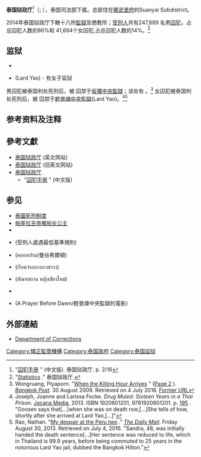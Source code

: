 '''泰国狱政厅'''<ref>"[http://www.correct.go.th/eng/correcteng/prisoner_handbook/Chinese.pdf 囚犯手册] {{Wayback|url=http://www.correct.go.th/eng/correcteng/prisoner_handbook/Chinese.pdf |date=20160704095043 }}" (中文版). 泰国狱政厅. p. 2/16</ref>（{{lang-th|กรมราชทัณฑ์ กระทรวงยุติธรรม}}; {{lang-en|Department of Corrections}}），泰国司法部下属{{Link-ja|矯正機構|矯正施設}}。总部住在[[暖武里府|暖武里府]]的{{link-en|Mueang Nonthaburi District|Mueang Nonthaburi District}}Suanyai Subdistrict。

2014年泰国狱政厅下轄十八所[[監獄|監獄]]及懲教所；[[受刑人|受刑人]]共有247,889<!--二十四万七千八百八十九-->名男[[囚犯|囚犯]]，占总囚犯人数的86%和<!--四万一千六百九十四-->41,694个女囚犯,占总囚犯人数的14%。<ref>"[http://www.correct.go.th/eng/correcteng/?page_id=137 Statistics] {{webarchive|url=https://web.archive.org/web/20170903063302/http://www.correct.go.th/eng/correcteng/?page_id=137 |date=2017-09-03 }}." 泰国狱政厅.</ref>

==监狱==
*{{link-th|坂壙中央監獄|เรือนจำกลางบางขวาง}}
*{{le|躻普煉中央監獄|Klong Prem Central Prison}} (Lard Yao) - 有女子监狱

男囚犯被泰国判处死刑后，被 囚禁于[[坂壙中央監獄|坂壙中央監獄]]；该处有{{link-en|行刑室|execution chamber|行刑室}}<!--execution chamber-->。<ref name=Wongruang>Wongruang, Piyaporn. "[http://website2556.moj.go.th/th/justice/home2-details-news.php?id=9176 When the Killing Hour Arrives] {{webarchive|url=https://web.archive.org/web/20160704092157/http://website2556.moj.go.th/th/justice/home2-details-news.php?id=9176 |date=2016-07-04 }}" ([http://website2556.moj.go.th/th/justice/home2-details-news.php?id=9178 Page 2] {{webarchive|url=https://web.archive.org/web/20160818080842/http://website2556.moj.go.th/th/justice/home2-details-news.php?id=9178 |date=2016-08-18 }}). ''[[Bangkok_Post|Bangkok Post]]''. 30 August 2009. Retrieved on 4 July 2016. [http://www.bangkokpost.com/print/22939/when-the-killing-hour-arrives Former URL]{{deadlink|date=July 2016 }}</ref> 女囚犯被泰国判处死刑后，被 囚禁于[[躻普煉中央監獄|躻普煉中央監獄]](Lard Yao)。<ref>Joseph, Joanne and Larissa Focke. ''Drug Muled: Sixteen Years in a Thai Prison''. [[Jacana_Media|Jacana Media]], 2013. ISBN 1920601201, 9781920601201. p. [https://books.google.nl/books?id=wAzuOWB6DjEC&pg=PA195&lpg=PA195 195] {{Wayback|url=https://books.google.nl/books?id=wAzuOWB6DjEC&pg=PA195&lpg=PA195 |date=20160818131632 }}. "Goosen says that[...]when she was on death row,[...]She tells of how, shortly after she arrived at Lard Yao,[...]"</ref><ref>Rao, Nathan. "[http://www.dailymail.co.uk/femail/article-2525133/I-spent-16-Christmases-Thai-jail-I-used-drugs-mule-South-African-mother-Vanessa-Goosen-written-book-ordeal.html My despair at the Peru two] {{Wayback|url=http://www.dailymail.co.uk/femail/article-2525133/I-spent-16-Christmases-Thai-jail-I-used-drugs-mule-South-African-mother-Vanessa-Goosen-written-book-ordeal.html |date=20160918052810 }}." ''[[The_Daily_Mail|The Daily Mail]]''. Friday August 30, 2013. Retrieved on July 4, 2016. "Sandra, 48, was initially handed the death sentence[...]Her sentence was reduced to life, which in Thailand is 99.9 years, before being commuted to 25 years in the notorious Lard Yao jail, dubbed the Bangkok Hilton."</ref>

==参考资料及注释==
{{reflist|2}}

==參考文獻==
* [https://web.archive.org/web/20160627184735/http://www.correct.go.th/eng/correcteng/ 泰国狱政厅] {{en icon}} (英文网站)
* [http://www.correct.go.th/eng/ 泰国狱政厅] {{en icon}} (旧英文网站)
* [http://www.correct.go.th/ 泰国狱政厅] {{Wayback|url=http://www.correct.go.th/ |date=20160710014357 }} {{th icon}}
** "[http://www.correct.go.th/eng/correcteng/prisoner_handbook/Chinese.pdf 囚犯手册] {{Wayback|url=http://www.correct.go.th/eng/correcteng/prisoner_handbook/Chinese.pdf |date=20160704095043 }}" (中文版)

==参见==
{{div col|2}}
* [[泰國死刑制度|泰國死刑制度]]
*[[帕差拉吉帝雅帕长公主|帕差拉吉帝雅帕长公主]]
*{{le|曼谷規則|Bangkok Rules}}
*{{le|囚犯處遇最低基準規則|Standard Minimum Rules for the Treatment of Prisoners}}(受刑人處遇最低基準規則)
*{{le|躻普煉中央監獄|Klong Prem Central Prison}}(คลองเปรม/曼谷希爾頓)
*{{link-th|坂壙中央監獄|เรือนจำกลางบางขวาง}}(เรือนจำกลางบางขวาง)
*{{le|清邁女子懲教所|Chiang Mai Women's Correctional Institution}}(ทัณฑสถาน หญิงเชียงใหม่)
*{{le|曼谷懲教博物館|Bangkok Corrections Museum}}
*{{le|煉獄信使|A Prayer Before Dawn (film)}}(A Prayer Before Dawn/躻普煉中央監獄的電影)
{{div col end}}

==外部連結==
* [http://www.correct.go.th/ Department of Corrections] {{Wayback|url=http://www.correct.go.th/ |date=20160710014357 }}

[[Category:矯正監管機構|Category:矯正監管機構]]
[[Category:泰国政府|Category:泰国政府]]
[[Category:泰国监狱|Category:泰国监狱]]
